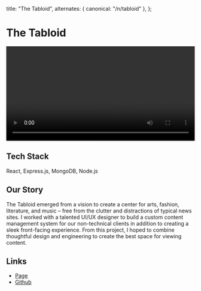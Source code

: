 
  title: "The Tabloid",
  alternates: { canonical: "/n/tabloid" },
};

# The Tabloid

<AnimatedName />
<div style={{ maxWidth: "100%", marginBottom: "2rem" }}>
  <video autoPlay loop playsInline width="100%" style={{ maxWidth: "100%" }}>
    <source
      src="https://xkkrtgxdkuolnlfvcpey.supabase.co/storage/v1/object/public/videos//Screen%20Recording%202025-03-10%20at%203.03.48%20PM.mov"
      type="video/mp4"
    />
    Your browser does not support the video tag.
  </video>
</div>

## Tech Stack

React, Express.js, MongoDB, Node.js

## Our Story

The Tabloid emerged from a vision to create a center for arts, fashion, literature, and music – free from the clutter and distractions of typical news sites. I worked with a talented UI/UX designer to build a custom content management system for our non-technical clients in addition to creating a sleek front-facing experience. From this project, I hoped to combine thoughtful design and engineering to create the best space for viewing content.

## Links

- [Page](https://the-tabloid.com)
- [Github](https://github.com/yangleyland/the-tabloid)

